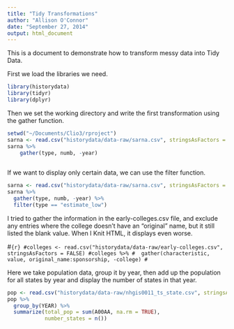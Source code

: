 ```yaml
---
title: "Tidy Transformations"
author: "Allison O'Connor"
date: "September 27, 2014"
output: html_document
---
```


This is a document to demonstrate how to transform messy data into Tidy Data.

First we load the libraries we need. 
```r
library(historydata)
library(tidyr)
library(dplyr)

```


Then we set the working directory and write the first transformation using the gather function.

```r

setwd("~/Documents/Clio3/rproject")
sarna <- read.csv("historydata/data-raw/sarna.csv", stringsAsFactors = FALSE)
sarna %>% 
    gather(type, numb, -year)
   
```

If we want to display only certain data, we can use the filter function.

```r
sarna <- read.csv("historydata/data-raw/sarna.csv", stringsAsFactors = FALSE)
sarna %>%
  gather(type, numb, -year) %>%
  filter(type == "estimate_low")

```
I tried to gather the information in the early-colleges.csv file, and exclude any entries where the college doesn't have an "original" name, but it still listed the blank value. When I Knit HTML, it displays even worse.


#```{r}
#colleges <- read.csv("historydata/data-raw/early-colleges.csv", stringsAsFactors = FALSE)
#colleges %>%
#  gather(characteristic, value, original_name:sponsorship, -college)
#```

Here we take population data, group it by year, then add up the population for all states by year and display the number of states in that year.

```r
pop <- read.csv("historydata/data-raw/nhgis0011_ts_state.csv", stringsAsFactors = FALSE)
pop %>%
  group_by(YEAR) %>%
  summarize(total_pop = sum(A00AA, na.rm = TRUE),
            number_states = n())

```

```r


```
